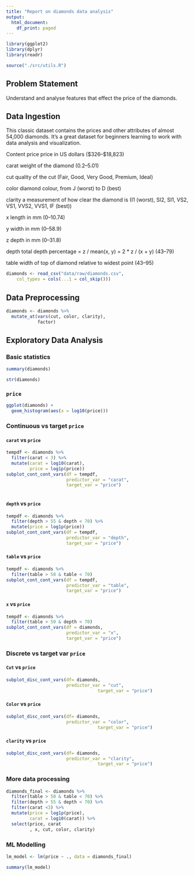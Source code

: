 ```yaml
---
title: "Report on diamonds data analysis"
output:
  html_document:
    df_print: paged
---
```


```r
library(ggplot2)
library(dplyr)
library(readr)


```

```r
source("./src/utils.R")
```


## Problem Statement

Understand and analyse features that effect the price of the diamonds.



## Data Ingestion

This classic dataset contains the prices and other attributes of almost 54,000 diamonds. It's a great dataset for beginners learning to work with data analysis and visualization.

Content
price price in US dollars (\$326--\$18,823)

carat weight of the diamond (0.2--5.01)

cut quality of the cut (Fair, Good, Very Good, Premium, Ideal)

color diamond colour, from J (worst) to D (best)

clarity a measurement of how clear the diamond is (I1 (worst), SI2, SI1, VS2, VS1, VVS2, VVS1, IF (best))

x length in mm (0--10.74)

y width in mm (0--58.9)

z depth in mm (0--31.8)

depth total depth percentage = z / mean(x, y) = 2 * z / (x + y) (43--79)

table width of top of diamond relative to widest point (43--95)

```r

diamonds <- read_csv("data/raw/diamonds.csv", 
    col_types = cols(...1 = col_skip()))
```

## Data Preprocessing

```r
diamonds <- diamonds %>%
  mutate_at(vars(cut, color, clarity),
            factor)
```


## Exploratory Data Analysis

### Basic statistics

```r
summary(diamonds)
```

```r
str(diamonds)
```


### `price`

```r
ggplot(diamonds) +
  geom_histogram(aes(x = log10(price)))
```


### Continuous vs target `price`

#### `carat` vs `price`

```r
tempdf <- diamonds %>%
  filter(carat < 3) %>%
  mutate(carat = log10(carat),
         price = log1p(price))
subplot_cont_cont_vars(df = tempdf,
                       predictor_var = "carat",
                       target_var = "price")



```

#### `depth` vs `price`

```r

tempdf <- diamonds %>%
  filter(depth > 55 & depth < 70) %>%
  mutate(price = log1p(price))
subplot_cont_cont_vars(df = tempdf,
                       predictor_var = "depth",
                       target_var = "price")

```



#### `table` vs `price`

```r
tempdf <- diamonds %>%
  filter(table > 50 & table < 70)
subplot_cont_cont_vars(df = tempdf,
                       predictor_var = "table",
                       target_var = "price")

```


#### `x` vs `price`

```r
tempdf <- diamonds %>%
  filter(table > 50 & depth < 70)
subplot_cont_cont_vars(df = diamonds,
                       predictor_var = "x",
                       target_var = "price")

```

### Discrete vs target var `price`

#### `Cut` vs `price`

```r
subplot_disc_cont_vars(df= diamonds,
                       predictor_var = "cut",
                                   target_var = "price")
```

#### `Color` vs `price`

```r
subplot_disc_cont_vars(df= diamonds,
                       predictor_var = "color",
                                   target_var = "price")
```



#### `clarity` vs `price`

```r
subplot_disc_cont_vars(df= diamonds,
                       predictor_var = "clarity",
                                   target_var = "price")
```


### More data processing

```r
diamonds_final <- diamonds %>%
  filter(table > 50 & table < 70) %>%
  filter(depth > 55 & depth < 70) %>%
  filter(carat <3) %>%
  mutate(price = log1p(price),
         carat = log10(carat)) %>%
  select(price, carat
         , x, cut, color, clarity)


```


### ML Modelling

```r
lm_model <- lm(price ~ ., data = diamonds_final)

summary(lm_model)
```




